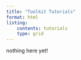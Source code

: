 ```yaml
---
title: "Toolkit Tutorials"
format: html
listing: 
    contents: tutorials
    type: grid
---
```


nothing here yet!